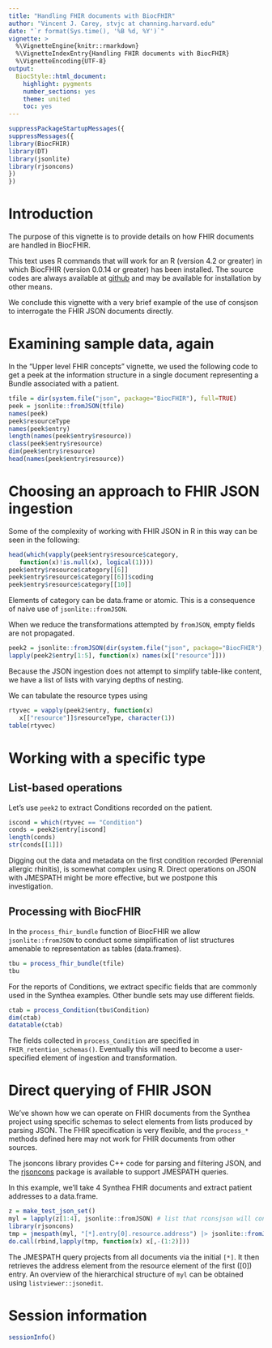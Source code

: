 ```yaml
---
title: "Handling FHIR documents with BiocFHIR"
author: "Vincent J. Carey, stvjc at channing.harvard.edu"
date: "`r format(Sys.time(), '%B %d, %Y')`"
vignette: >
  %\VignetteEngine{knitr::rmarkdown}
  %\VignetteIndexEntry{Handling FHIR documents with BiocFHIR}
  %\VignetteEncoding{UTF-8}
output:
  BiocStyle::html_document:
    highlight: pygments
    number_sections: yes
    theme: united
    toc: yes
---
```


```r
suppressPackageStartupMessages({
suppressMessages({
library(BiocFHIR)
library(DT)
library(jsonlite)
library(rjsoncons)
})
})
```

# Introduction

The purpose of this vignette is to provide
details on how FHIR documents are
handled in BiocFHIR.

This text uses R commands that will work for an R (version 4.2 or greater) in which
BiocFHIR (version 0.0.14 or greater) has been installed.  The source codes are
always available at [github](https://github.com/vjcitn/BiocFHIR) and may
be available for installation by other means.

We conclude this vignette with a very brief example of the
use of consjson to interrogate the FHIR JSON documents directly.

# Examining sample data, again

In the "Upper level FHIR concepts" vignette, we used the
following code to get a peek at the information
structure in a single document representing a Bundle
associated with a patient.

```r
tfile = dir(system.file("json", package="BiocFHIR"), full=TRUE)
peek = jsonlite::fromJSON(tfile)
names(peek)
peek$resourceType
names(peek$entry)
length(names(peek$entry$resource))
class(peek$entry$resource)
dim(peek$entry$resource)
head(names(peek$entry$resource))
```

# Choosing an approach to FHIR JSON ingestion

Some of the complexity of working with FHIR JSON in R in this way
can be seen in the following:

```r
head(which(vapply(peek$entry$resource$category, 
   function(x)!is.null(x), logical(1))))
peek$entry$resource$category[[6]]
peek$entry$resource$category[[6]]$coding
peek$entry$resource$category[[10]]
```

Elements of category can be data.frame or atomic.
This is a consequence of naive use of `jsonlite::fromJSON`.

When we reduce the transformations attempted by `fromJSON`,
empty fields are not propagated.

```r
peek2 = jsonlite::fromJSON(dir(system.file("json", package="BiocFHIR"), full=TRUE), simplifyVector=FALSE)
lapply(peek2$entry[1:5], function(x) names(x[["resource"]]))
```

Because the JSON ingestion does not attempt to simplify
table-like content, we have a list of lists with varying
depths of nesting.

We can tabulate the resource types using
```r
rtyvec = vapply(peek2$entry, function(x) 
   x[["resource"]]$resourceType, character(1))
table(rtyvec)
```

# Working with a specific type

## List-based operations

Let's use `peek2` to extract
Conditions recorded on the patient.

```r
iscond = which(rtyvec == "Condition")
conds = peek2$entry[iscond]
length(conds)
str(conds[[1]])
```

Digging out the data and metadata on the first condition 
recorded (Perennial allergic rhinitis), is somewhat
complex using R.  Direct operations on JSON with JMESPATH
might be more effective, but we postpone this investigation.

## Processing with BiocFHIR

In the `process_fhir_bundle` function of BiocFHIR
we allow `jsonlite::fromJSON` to conduct some
simplification of list structures amenable to representation
as tables (data.frames).
```r
tbu = process_fhir_bundle(tfile)
tbu
```

For the reports of Conditions, we extract specific
fields that are commonly used in the Synthea examples.
Other bundle sets may use different fields.

```r
ctab = process_Condition(tbu$Condition)
dim(ctab)
datatable(ctab)
```

The fields collected in `process_Condition` are specified
in `FHIR_retention_schemas()`.  Eventually this will
need to become a user-specified element of ingestion and
transformation.

# Direct querying of FHIR JSON

We've shown how we can operate on FHIR documents from the Synthea
project using specific schemas to select elements from lists
produced by parsing JSON.  The FHIR specification is very
flexible, and the `process_*` methods defined here may
not work for FHIR documents from other sources.

The jsoncons library provides C++ code for parsing and
filtering JSON, and the [rjsoncons](https://CRAN.R-project.org/package=rjsoncons)
package is available to support JMESPATH queries.

In this example, we'll take 4 Synthea FHIR documents and
extract patient addresses to a data.frame.

```r
z = make_test_json_set()
myl = lapply(z[1:4], jsonlite::fromJSON) # list that rconsjson will convert to JSON
library(rjsoncons)
tmp = jmespath(myl, "[*].entry[0].resource.address") |> jsonlite::fromJSON()
do.call(rbind,lapply(tmp, function(x) x[,-(1:2)]))
```

The JMESPATH query projects from all documents via the initial `[*]`.
It then retrieves the address element from the resource element of
the first ([0]) entry.  An overview of the hierarchical structure of
`myl` can be obtained using `listviewer::jsonedit`.

# Session information

```r
sessionInfo()
```

